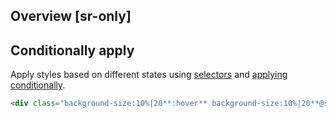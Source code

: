 ## Overview [sr-only]
<Overview/>

## Conditionally apply
Apply styles based on different states using [selectors](/guide/state-selectors) and [applying conditionally](/guide/applying-conditionally).
```html
<div class="background-size:10%|20**:hover** background-size:10%|20**@sm** background-size:10%|20**@dark** background-size:10%|20**@print**">…</div>
```

